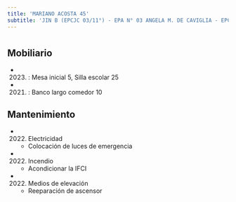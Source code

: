 ```yaml
---
title: 'MARIANO ACOSTA 45'
subtitle: 'JIN B (EPCJC 03/11°) - EPA N° 03 ANGELA M. DE CAVIGLIA - EPC N° 03 ANGELA M. DE CAVIGLIA'
---
```


#


## Mobiliario

*  (2023) : Mesa inicial 5, Silla escolar 25 

*  (2021) : Banco largo comedor 10 





## Mantenimiento

*  (2022) Electricidad 
    + Colocación de luces de emergencia

*  (2022) Incendio 
    + Acondicionar la IFCI

*  (2022) Medios de elevación 
    + Reeparación de ascensor



